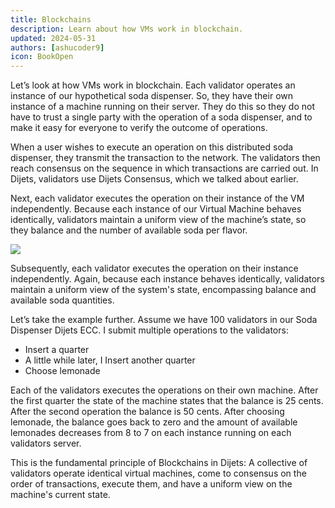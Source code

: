 ```yaml
---
title: Blockchains
description: Learn about how VMs work in blockchain.
updated: 2024-05-31
authors: [ashucoder9]
icon: BookOpen
---
```


Let’s look at how VMs work in blockchain. Each validator operates an instance of our hypothetical soda dispenser. So, they have their own instance of a machine running on their server. They do this so they do not have to trust a single party with the operation of a soda dispenser,  and to make it easy for everyone to verify the outcome of operations.

When a user wishes to execute an operation on this distributed soda dispenser, they transmit the transaction to the network. The validators then reach consensus on the sequence in which transactions are carried out. In Dijets, validators use Dijets Consensus, which we talked about earlier.

<Quiz quizId="112"/>

Next, each validator executes the operation on their instance of the VM independently. Because each instance of our Virtual Machine behaves identically, validators maintain a uniform view of the machine’s state, so they balance and the number of available soda per flavor.

![](/course-images/dijets-fundamentals/int.svg)

Subsequently, each validator executes the operation on their instance independently. Again, because each instance behaves identically, validators maintain a uniform view of the system's state, encompassing balance and available soda quantities. 

Let’s take the example further. Assume we have 100 validators in our Soda Dispenser Dijets ECC. I submit multiple operations to the validators:

- Insert a quarter
- A little while later, I Insert another quarter
- Choose lemonade

Each of the validators executes the operations on their own machine. After the first quarter the state of the machine states that the balance is 25 cents. After the second operation the balance is 50 cents. After choosing lemonade, the balance goes back to zero and the amount of available lemonades decreases from 8 to 7 on each instance running on each validators server.

This is the fundamental principle of Blockchains in Dijets: A collective of validators operate identical virtual machines, come to consensus on the order of transactions, execute them, and have a uniform view on the machine's current state.

<Quiz quizId="113"/>